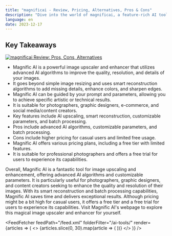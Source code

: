 ```yaml
---
title: "magnificai - Review, Pricing, Alternatives, Pros & Cons"
description: "Dive into the world of magnificai, a feature-rich AI tool. Learn about its features, pricing, and how it's making an impact. Don't miss out!"
language: en
date: 2023-12-17
---
```

        
## Key Takeaways


<BlogHeader />


[![magnificai Review: Pros, Cons, Alternatives](/ai-tools/magnificai.png)](https://magnific.ai/)



- Magnific AI is a powerful image upscaler and enhancer that utilizes advanced AI algorithms to improve the quality, resolution, and details of your images.
- It goes beyond simple image resizing and uses smart reconstruction algorithms to add missing details, enhance colors, and sharpen edges.
- Magnific AI can be guided by your prompt and parameters, allowing you to achieve specific artistic or technical results.
- It is suitable for photographers, graphic designers, e-commerce, and social media/content creators.
- Key features include AI upscaling, smart reconstruction, customizable parameters, and batch processing.
- Pros include advanced AI algorithms, customizable parameters, and batch processing.
- Cons include higher pricing for casual users and limited free usage.
- Magnific AI offers various pricing plans, including a free tier with limited features.
- It is suitable for professional photographers and offers a free trial for users to experience its capabilities.

Overall, Magnific AI is a fantastic tool for image upscaling and enhancement, offering advanced AI algorithms and customizable parameters. It is particularly useful for photographers, graphic designers, and content creators seeking to enhance the quality and resolution of their images. With its smart reconstruction and batch processing capabilities, Magnific AI saves time and delivers exceptional results. Although pricing might be a bit high for casual users, it offers a free tier and a free trial for users to experience its capabilities. Visit Magnific AI's webpage to explore this magical image upscaler and enhancer for yourself.


<AdComponent />


<FeedFetcher feedPath="/feed.xml" folderFilter="/ai-tools/" render={articles => (
    <>
        <Cards>
            {articles.slice(0, 30).map(article => (
                <Card key={article.link} title={article.title} href={article.link} />
            ))}
        </Cards>
    </>
)} />

